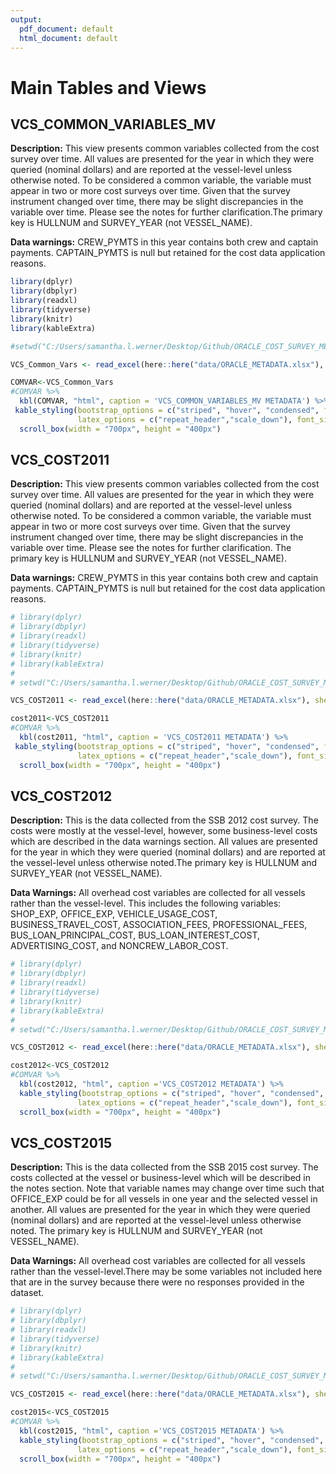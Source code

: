```yaml
---
output:
  pdf_document: default
  html_document: default
---
```

# Main Tables and Views


## VCS_COMMON_VARIABLES_MV

**Description:** This view presents common variables collected from the cost survey over time. All values are presented for the year in which they were queried (nominal dollars) and are reported at the vessel-level unless otherwise noted. To be considered a common variable, the variable must appear in two or more cost surveys over time. Given that the survey instrument changed over time, there may be slight discrepancies in the variable over time. Please see the notes for further clarification.The primary key is HULLNUM and SURVEY_YEAR (not VESSEL_NAME).  

**Data warnings:** CREW_PYMTS in this year contains both crew and captain payments. CAPTAIN_PYMTS is null but retained for the cost data application reasons. 

```r
library(dplyr)
library(dbplyr)
library(readxl)
library(tidyverse)
library(knitr)
library(kableExtra)

#setwd("C:/Users/samantha.l.werner/Desktop/Github/ORACLE_COST_SURVEY_METADATA/ORACLE_COST_SURVEY_METADATA/data")

VCS_Common_Vars <- read_excel(here::here("data/ORACLE_METADATA.xlsx"), sheet = "VCS_COMMON_VARIABLES_MV") 

COMVAR<-VCS_Common_Vars
#COMVAR %>%
  kbl(COMVAR, "html", caption = 'VCS_COMMON_VARIABLES_MV METADATA') %>%
 kable_styling(bootstrap_options = c("striped", "hover", "condensed", full_width=F), 
               latex_options = c("repeat_header","scale_down"), font_size = 12) %>%
  scroll_box(width = "700px", height = "400px")

```


## VCS_COST2011

**Description:** This view presents common variables collected from the cost survey over time. All values are presented for the year in which they were queried (nominal dollars) and are reported at the vessel-level unless otherwise noted. To be considered a common variable, the variable must appear in two or more cost surveys over time. Given that the survey instrument changed over time, there may be slight discrepancies in the variable over time. Please see the notes for further clarification. The primary key is HULLNUM and SURVEY_YEAR (not VESSEL_NAME).  
 

**Data warnings:** CREW_PYMTS in this year contains both crew and captain payments. CAPTAIN_PYMTS is null but retained for the cost data application reasons. 



```r
# library(dplyr)
# library(dbplyr)
# library(readxl)
# library(tidyverse)
# library(knitr)
# library(kableExtra)
# 
# setwd("C:/Users/samantha.l.werner/Desktop/Github/ORACLE_COST_SURVEY_METADATA/ORACLE_COST_SURVEY_METADATA/data")

VCS_COST2011 <- read_excel(here::here("data/ORACLE_METADATA.xlsx"), sheet = "VCS_COST2011") 

cost2011<-VCS_COST2011
#COMVAR %>%
  kbl(cost2011, "html", caption = 'VCS_COST2011 METADATA') %>%
 kable_styling(bootstrap_options = c("striped", "hover", "condensed", full_width=F), 
               latex_options = c("repeat_header","scale_down"), font_size = 12) %>%
  scroll_box(width = "700px", height = "400px")
```




## VCS_COST2012

**Description:** This is the data collected from the SSB 2012 cost survey. The costs were mostly at the vessel-level, however, some business-level costs which are described in the data warnings section.  All values are presented for the year in which they were queried (nominal dollars) and are reported at the vessel-level unless otherwise noted.The primary key is HULLNUM and SURVEY_YEAR (not VESSEL_NAME).  


**Data Warnings:** All overhead cost variables are collected for all vessels rather than the vessel-level. This includes the following variables:  SHOP_EXP, OFFICE_EXP, VEHICLE_USAGE_COST, BUSINESS_TRAVEL_COST, ASSOCIATION_FEES, PROFESSIONAL_FEES, BUS_LOAN_PRINCIPAL_COST, BUS_LOAN_INTEREST_COST, ADVERTISING_COST, and NONCREW_LABOR_COST.



```r
# library(dplyr)
# library(dbplyr)
# library(readxl)
# library(tidyverse)
# library(knitr)
# library(kableExtra)
# 
# setwd("C:/Users/samantha.l.werner/Desktop/Github/ORACLE_COST_SURVEY_METADATA/ORACLE_COST_SURVEY_METADATA/data")

VCS_COST2012 <- read_excel(here::here("data/ORACLE_METADATA.xlsx"), sheet = "VCS_COST2012") 

cost2012<-VCS_COST2012
#COMVAR %>%
  kbl(cost2012, "html", caption ='VCS_COST2012 METADATA') %>%
  kable_styling(bootstrap_options = c("striped", "hover", "condensed", full_width=F), 
               latex_options = c("repeat_header","scale_down"), font_size = 12) %>%
  scroll_box(width = "700px", height = "400px")
```



## VCS_COST2015

**Description:** This is the data collected from the SSB 2015 cost survey. The costs collected at the vessel or business-level which will be described in the notes section. Note that variable names may change over time such that OFFICE_EXP could be for all vessels in one year and the selected vessel in another. All values are presented for the year in which they were queried (nominal dollars) and are reported at the vessel-level unless otherwise noted. The primary key is HULLNUM and SURVEY_YEAR (not VESSEL_NAME).  
 

**Data Warnings:** All overhead cost variables are collected for all vessels rather than the vessel-level.There may be some variables not included here that are in the survey because there were no responses provided in the dataset. 



```r
# library(dplyr)
# library(dbplyr)
# library(readxl)
# library(tidyverse)
# library(knitr)
# library(kableExtra)
# 
# setwd("C:/Users/samantha.l.werner/Desktop/Github/ORACLE_COST_SURVEY_METADATA/ORACLE_COST_SURVEY_METADATA/data")

VCS_COST2015 <- read_excel(here::here("data/ORACLE_METADATA.xlsx"), sheet = "VCS_COST2015") 

cost2015<-VCS_COST2015
#COMVAR %>%
  kbl(cost2015, "html", caption ='VCS_COST2015 METADATA') %>%
  kable_styling(bootstrap_options = c("striped", "hover", "condensed", full_width=F), 
               latex_options = c("repeat_header","scale_down"), font_size = 12) %>%
  scroll_box(width = "700px", height = "400px")
```






